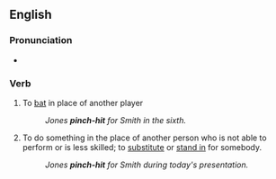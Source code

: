 {{also|pinch hit}}

==English==

===Pronunciation===
* {{audio|En-au-pinch-hit.ogg|Audio (AU)|lang=en}}

===Verb===
{{en-verb|head=[[pinch]]-[[hit]]|pinch-hits|pinch-hitting|pinch-hit}}

# {{lb|en|intransitive|baseball}} To [[bat]] in place of another player
#: ''Jones '''pinch-hit''' for Smith in the sixth.''
# {{lb|en|intransitive|idiomatic}} To do something in the place of another person who is not able to perform or is less skilled; to [[substitute]] or [[stand in]] for somebody.
#: ''Jones '''pinch-hit''' for Smith during today's presentation.''